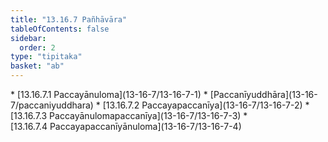 ```yaml
---
title: "13.16.7 Pañhāvāra"
tableOfContents: false
sidebar:
  order: 2
type: "tipitaka"
basket: "ab"
---
```



<DynamicBreadcrumb />



<TableOfContents>
* [13.16.7.1 Paccayānuloma](13-16-7/13-16-7-1)
* [Paccanīyuddhāra](13-16-7/paccaniyuddhara)
* [13.16.7.2 Paccayapaccanīya](13-16-7/13-16-7-2)
* [13.16.7.3 Paccayānulomapaccanīya](13-16-7/13-16-7-3)
* [13.16.7.4 Paccayapaccanīyānuloma](13-16-7/13-16-7-4)
</TableOfContents>